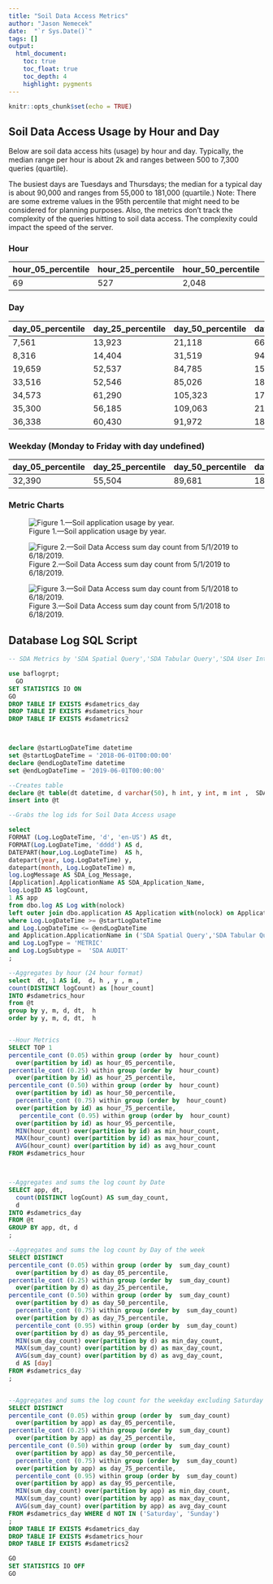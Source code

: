 ---
title: "Soil Data Access Metrics"
author: "Jason Nemecek"
date:  "`r Sys.Date()`"
tags: []
output: 
  html_document: 
    toc: true
    toc_float: true
    toc_depth: 4
    highlight: pygments
---

```{r setup, include=FALSE}
knitr::opts_chunk$set(echo = TRUE)
```

## Soil Data Access Usage by Hour and Day

Below are soil data access hits (usage) by hour and day. Typically, the median range per hour is about 2k and ranges between 500  to 7,300 queries (quartile).  

The busiest days are Tuesdays and Thursdays; the median for a typical day is about 90,000 and ranges from 55,000 to 181,000 (quartile.) Note: There are some extreme values in the 95th percentile that might need to be considered for planning purposes. Also, the metrics don't track the complexity of the queries hitting to soil data access. The complexity could impact the speed of the server.

### Hour
hour_05_percentile|hour_25_percentile|hour_50_percentile|hour_75_percentile|hour_95_percentile|min_hour_count|max_hour_count|avg_hour_count
-------------|-------------|-------------|-------------|-------------|-------------|-------------|-------------
69|527|2,048|7,342|32,426|5|565,322|10,767


### Day
day_05_percentile|day_25_percentile|day_50_percentile|day_75_percentile|day_95_percentile|min_day_count|max_day_count|avg_day_count|day
------------|------------|------------|------------|------------|------------|------------|------------|------------
7,561|13,923|21,118|66,996|559,737|5,149|4,817,860|192,513|Sunday
8,316|14,404|31,519|94,307|481,157|5,976|12,470,806|348,879|Saturday
19,659|52,537|84,785|159,574|585,673|16,667|7,420,868|295,437|Monday
33,516|52,546|85,026|188,906|1,273,597|27,143|2,319,515|256,262|Friday
34,573|61,290|105,323|172,092|557,934|14,992|1,563,087|183,311|Thursday
35,300|56,185|109,063|210,785|1,083,900|6,916|6,612,823|330,289|Tuesday
36,338|60,430|91,972|185,929|778,698|9,629|1,366,856|201,693|Wednesday

### Weekday (Monday to Friday with day undefined) 
day_05_percentile|day_25_percentile|day_50_percentile|day_75_percentile|day_95_percentile|min_day_count|max_day_count|avg_day_count
---------------|---------------|---------------|---------------|---------------|---------------|---------------|---------------
32,390|55,504|89,681|181,065|867,614|6,916|7,420,868|253,409

### Metric Charts

 ![Figure 1.---Soil application usage by year.](https://jneme910.github.io/CART/TableImages/Soil_Application_By_Year.PNG)

 ![Figure 2.---Soil Data Access sum day count from 5/1/2019 to 6/18/2019.](https://jneme910.github.io/CART/TableImages/Metric_sum_day_count2.png) 
 
  ![Figure 3.---Soil Data Access sum day count from 5/1/2018 to 6/18/2019.](https://jneme910.github.io/CART/TableImages/Metric_sum_day_count.png) 
 
## Database Log SQL Script

```{SQL}
-- SDA Metrics by 'SDA Spatial Query','SDA Tabular Query','SDA User Interface'

use baflogrpt; 
  GO
SET STATISTICS IO ON 
GO 
DROP TABLE IF EXISTS #sdametrics_day
DROP TABLE IF EXISTS #sdametrics_hour
DROP TABLE IF EXISTS #sdametrics2



declare @startLogDateTime datetime
set @startLogDateTime = '2018-06-01T00:00:00'
declare @endLogDateTime datetime
set @endLogDateTime = '2019-06-01T00:00:00'

--Creates table
declare @t table(dt datetime, d varchar(50), h int, y int, m int ,  SDA_Log_Message varchar(50), SDA_Application_Name varchar(50), logCount int, app int );
insert into @t

--Grabs the log ids for Soil Data Access usage

select 
FORMAT (Log.LogDateTime, 'd', 'en-US') AS dt,
FORMAT(Log.LogDateTime, 'dddd') AS d,
DATEPART(hour,Log.LogDateTime)  AS h,
datepart(year, Log.LogDateTime) y,
datepart(month, Log.LogDateTime) m,
log.LogMessage AS SDA_Log_Message,
[Application].ApplicationName AS SDA_Application_Name,
log.LogID AS logCount,
1 AS app
from dbo.log AS Log with(nolock)
left outer join dbo.application AS Application with(nolock) on Application.ApplicationID = Log.ApplicationID
where Log.LogDateTime >= @startLogDateTime
and Log.LogDateTime <= @endLogDateTime
and Application.ApplicationName in ('SDA Spatial Query','SDA Tabular Query','SDA User Interface')
and Log.LogType = 'METRIC'
and Log.LogSubtype =  'SDA AUDIT'
;

--Aggregates by hour (24 hour format) 
select  dt, 1 AS id,  d, h , y , m ,  
count(DISTINCT logCount) as [hour_count]
INTO #sdametrics_hour
from @t
group by y, m, d, dt,  h
order by y, m, d, dt,  h


--Hour Metrics
SELECT TOP 1 
percentile_cont (0.05) within group (order by  hour_count)
  over(partition by id) as hour_05_percentile,
percentile_cont (0.25) within group (order by  hour_count)
  over(partition by id) as hour_25_percentile,
percentile_cont (0.50) within group (order by  hour_count)
  over(partition by id) as hour_50_percentile,
  percentile_cont (0.75) within group (order by  hour_count)
  over(partition by id) as hour_75_percentile,
   percentile_cont (0.95) within group (order by  hour_count)
  over(partition by id) as hour_95_percentile,
  MIN(hour_count) over(partition by id) as min_hour_count,
  MAX(hour_count) over(partition by id) as max_hour_count,
  AVG(hour_count) over(partition by id) as avg_hour_count
FROM #sdametrics_hour



--Aggregates and sums the log count by Date
SELECT app, dt, 
  count(DISTINCT logCount) AS sum_day_count,
  d 
INTO #sdametrics_day
FROM @t
GROUP BY app, dt, d
;

--Aggregates and sums the log count by Day of the week
SELECT DISTINCT
percentile_cont (0.05) within group (order by  sum_day_count)
  over(partition by d) as day_05_percentile,
percentile_cont (0.25) within group (order by  sum_day_count)
  over(partition by d) as day_25_percentile,
percentile_cont (0.50) within group (order by  sum_day_count)
  over(partition by d) as day_50_percentile,
  percentile_cont (0.75) within group (order by  sum_day_count)
  over(partition by d) as day_75_percentile,
  percentile_cont (0.95) within group (order by  sum_day_count)
  over(partition by d) as day_95_percentile,
  MIN(sum_day_count) over(partition by d) as min_day_count,
  MAX(sum_day_count) over(partition by d) as max_day_count,
  AVG(sum_day_count) over(partition by d) as avg_day_count,
  d AS [day]
FROM #sdametrics_day
;


--Aggregates and sums the log count for the weekday excluding Saturday and Sunda
SELECT DISTINCT
percentile_cont (0.05) within group (order by  sum_day_count)
  over(partition by app) as day_05_percentile,
percentile_cont (0.25) within group (order by  sum_day_count)
  over(partition by app) as day_25_percentile,
percentile_cont (0.50) within group (order by  sum_day_count)
  over(partition by app) as day_50_percentile,
  percentile_cont (0.75) within group (order by  sum_day_count)
  over(partition by app) as day_75_percentile,
  percentile_cont (0.95) within group (order by  sum_day_count)
  over(partition by app) as day_95_percentile,
  MIN(sum_day_count) over(partition by app) as min_day_count,
  MAX(sum_day_count) over(partition by app) as max_day_count,
  AVG(sum_day_count) over(partition by app) as avg_day_count
FROM #sdametrics_day WHERE d NOT IN ('Saturday', 'Sunday')
;
DROP TABLE IF EXISTS #sdametrics_day
DROP TABLE IF EXISTS #sdametrics_hour
DROP TABLE IF EXISTS #sdametrics2

GO
SET STATISTICS IO OFF 
GO

```



